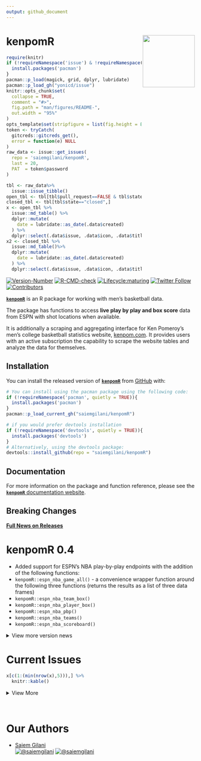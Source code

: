 ```yaml
---
output: github_document
---
```


# kenpomR <a href='http://saiemgilani.github.io/kenpomR'><img src="man/figures/logo.png" align="right" height="139"/></a>
```r
require(knitr)
if (!requireNamespace('issue') & !requireNamespace('pacman')){
  install.packages('pacman')
}
pacman::p_load(magick, grid, dplyr, lubridate)
pacman::p_load_gh("yonicd/issue")
knitr::opts_chunk$set(
  collapse = TRUE,
  comment = "#>",
  fig.path = "man/figures/README-",
  out.width = "95%"
)
opts_template$set(stripfigure = list(fig.height = 8, out.width = "95%"))
token <- tryCatch(
  gitcreds::gitcreds_get(),
  error = function(e) NULL
)
raw_data <- issue::get_issues(
  repo = 'saiemgilani/kenpomR',
  last = 20,
  PAT  = token$password
)

tbl <- raw_data%>%
  issue::issue_tibble()
open_tbl <- tbl[tbl$pull_request==FALSE & tbl$state=="open",]
closed_tbl <- tbl[tbl$state=="closed",]
x <- open_tbl %>%
  issue::md_table() %>% 
  dplyr::mutate(
    date = lubridate::as_date(.data$created)
  ) %>% 
  dplyr::select(.data$issue, .data$icon, .data$title, .data$labels, .data$opened_by, .data$date, .data$closed)
x2 <- closed_tbl %>% 
  issue::md_table()%>% 
  dplyr::mutate(
    date = lubridate::as_date(.data$created)
  ) %>% 
  dplyr::select(.data$issue, .data$icon, .data$title, .data$labels, .data$opened_by, .data$date, .data$closed)
```


<!-- badges: start -->

[![Version-Number](https://img.shields.io/github/r-package/v/saiemgilani/kenpomr?label=kenpomR&logo=R&style=for-the-badge)](https://github.com/saiemgilani/kenpomR/)  [![R-CMD-check](https://img.shields.io/github/workflow/status/saiemgilani/kenpomR/R-CMD-check?label=R-CMD-Check&logo=R&logoColor=blue&style=for-the-badge)](https://github.com/saiemgilani/kenpomR/actions/workflows/R-CMD-check.yaml) [![Lifecycle:maturing](https://img.shields.io/badge/lifecycle-maturing-blue.svg?style=for-the-badge&logo=github)](https://github.com/saiemgilani/kenpomR/) [![Twitter Follow](https://img.shields.io/twitter/follow/saiemgilani?color=blue&label=%40saiemgilani&logo=twitter&style=for-the-badge)](https://twitter.com/saiemgilani)  [![Contributors](https://img.shields.io/github/contributors/saiemgilani/kenpomr?style=for-the-badge)](https://github.com/saiemgilani/kenpomR/graphs/contributors)
<!-- badges: end -->

[**`kenpomR`**](https://saiemgilani.github.io/kenpomR/) is an R package for working with men's basketball data. 

The package has functions to access **live play by play and box score** data from ESPN with shot locations when available.

It is additionally a scraping and aggregating interface for Ken Pomeroy's men's college basketball statistics website, [kenpom.com](https://kenpom.com). It provides users with an active subscription the capability to scrape the website tables and analyze the data for themselves.

## Installation

You can install the released version of [**`kenpomR`**](https://github.com/saiemgilani/kenpomR/) from [GitHub](https://github.com/saiemgilani/kenpomR) with:

``` r
# You can install using the pacman package using the following code:
if (!requireNamespace('pacman', quietly = TRUE)){
  install.packages('pacman')
}
pacman::p_load_current_gh("saiemgilani/kenpomR")
```

``` r
# if you would prefer devtools installation
if (!requireNamespace('devtools', quietly = TRUE)){
  install.packages('devtools')
}
# Alternatively, using the devtools package:
devtools::install_github(repo = "saiemgilani/kenpomR")
```

## Documentation

For more information on the package and function reference, please see the  [**`kenpomR`** documentation website](https://saiemgilani.github.io/kenpomR/).

## **Breaking Changes**

[**Full News on Releases**](https://saiemgilani.github.io/kenpomR/news/index.html)

# **kenpomR 0.4**

- Added support for ESPN's NBA play-by-play endpoints with the addition of the following functions:
- ```kenpomR::espn_nba_game_all()``` - a convenience wrapper function around the following three functions (returns the results as a list of three data frames)
- ```kenpomR::espn_nba_team_box()```
- ```kenpomR::espn_nba_player_box()```
- ```kenpomR::espn_nba_pbp()```
- ```kenpomR::espn_nba_teams()``` 
- ```kenpomR::espn_nba_scoreboard()``` 

<details>
<summary>View more version news</summary>

### **kenpomR 0.3.0**

- ```R``` version 3.5.0 or greater dependency added
- ```purrr``` version 0.3.0 or greater dependency added
- ```rvest``` version 1.0.0 or greater dependency added
- ```progressr``` version 0.6.0 or greater dependency added
- ```usethis``` version 1.6.0 or greater dependency added
- ```xgboost``` version 1.1.0 or greater dependency added
- ```tidyr``` version 1.0.0 or greater dependency added
- ```stringr``` version 1.3.0 or greater dependency added
- ```tibble``` version 3.0.0 or greater dependency added
- ```furrr``` dependency added
- ```future``` dependency added

### **Test coverage**

* Added tests for all KP and ESPN functions

#### **Function Naming Convention Change**

* All functions sourced from [kenpom.com](https://www.kenpom.com/) will start with `kp_` as opposed to `get_` 

* Similarly, data and metrics sourced from ESPN will begin with `espn_` as opposed to `cbb_`. Moreover, all references to `cbb_` have been changed to `mbb_` as appropriate.

* Data sourced directly from the NCAA website will start the function with `ncaa_`

#### New in v0.2.0-3: Support for ESPN's men's college basketball game data and NCAA NET Rankings

See the following ~~four~~ eight functions:

- [```kenpomR::espn_mbb_game_all()```](https://saiemgilani.github.io/kenpomR/reference/espn_mbb_game_all.html)
- [```kenpomR::espn_mbb_pbp()```](https://saiemgilani.github.io/kenpomR/reference/espn_mbb_pbp.html)
- [```kenpomR::espn_mbb_team_box()```](https://saiemgilani.github.io/kenpomR/reference/espn_mbb_team_box.html)

- [```kenpomR::espn_mbb_player_box()```](https://saiemgilani.github.io/kenpomR/reference/espn_mbb_player_box.html)

- [```kenpomR::espn_mbb_teams()```](https://saiemgilani.github.io/kenpomR/reference/espn_mbb_teams.html) (bumps to v0.2.1)

- [```kenpomR::espn_mbb_conferences()```](https://saiemgilani.github.io/kenpomR/reference/espn_mbb_conferences.html) (bumps to v0.2.1)

- [```kenpomR::espn_mbb_scoreboard()```](https://saiemgilani.github.io/kenpomR/reference/espn_mbb_scoreboard.html) (bumps to v0.2.2)
- [```kenpomR::ncaa_mbb_NET_rankings()```](https://saiemgilani.github.io/kenpomR/reference/ncaa_mbb_NET_rankings.html) (bumps to v0.2.3)
- [```kenpomR::espn_mbb_rankings()```](https://saiemgilani.github.io/kenpomR/reference/espn_mbb_rankings.html) (bumps to v0.2.3)

</details>

# Current Issues

```r
x[c(1:(min(nrow(x),5))),] %>%
  knitr::kable()
```

<details><summary>View More</summary>

```r
x2[c(1:(min(nrow(closed_tbl),5))),] %>%
  knitr::kable()
```

</details>
<br>


# **Our Authors**

-   [Saiem Gilani](https://twitter.com/saiemgilani)       
<a href="https://twitter.com/saiemgilani" target="blank"><img src="https://img.shields.io/twitter/follow/saiemgilani?color=blue&label=%40saiemgilani&logo=twitter&style=for-the-badge" alt="@saiemgilani" /></a>
<a href="https://github.com/saiemgilani" target="blank"><img src="https://img.shields.io/github/followers/saiemgilani?color=eee&logo=Github&style=for-the-badge" alt="@saiemgilani" /></a>
